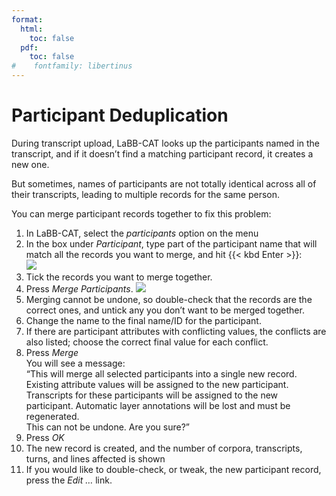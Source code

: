 ```yaml
---
format:
  html:
    toc: false
  pdf: 
    toc: false
#    fontfamily: libertinus
---
```

# Participant Deduplication

During transcript upload, LaBB-CAT looks up the participants named in the transcript, and if it doesn't find a matching participant record, it creates a new one.

But sometimes, names of participants are not totally identical across all of their transcripts, leading to multiple records for the same person.

You can merge participant records together to fix this problem:

1. In LaBB-CAT, select the *participants* option on the menu
1. In the box under *Participant*, type part of the participant name that will match all the records you want to merge, and hit {{< kbd Enter >}}:  
   ![](merge-identify-records.png){fig-alt="Example where 'interviewer QB' identifies 'interviewer QB464YW_SiobhanStorey', 'interviewer QB475YW_AmrinderSingh_A_ENG', and 'interviewer QB702_AnnaSoboleva_A_ENG', with the Merge Participants button below"}
1. Tick the records you want to merge together.
1. Press *Merge Participants*. 
   ![](merge-participants.png){fig-alt="Merge Participant page shows a list of the selected participant records which checkboxes, and a Name box and Merge button below"}
1. Merging cannot be undone, so double-check that the records are the correct ones, and untick any you don't want to be merged together.
1. Change the name to the final name/ID for the participant.
1. If there are participant attributes with conflicting values, the conflicts are also listed; choose the correct final value for each conflict.
1. Press *Merge*  
   You will see a message:  
   "This will merge all selected participants into a single new record. Existing attribute values will be assigned to the new participant. Transcripts for these participants will be assigned to the new participant. Automatic layer annotations will be lost and must be regenerated.  
   This can not be undone. Are you sure?"
1. Press *OK*
1. The new record is created, and the number of corpora, transcripts, turns, and lines affected is shown
1. If you would like to double-check, or tweak, the new participant record, press the *Edit ...* link.
